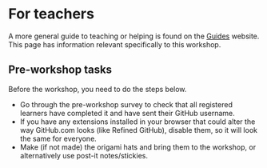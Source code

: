 # For teachers

A more general guide to teaching or helping is found on the
[Guides](https://guides.rostools.org/) website. This page has
information relevant specifically to this workshop.

## Pre-workshop tasks

Before the workshop, you need to do the steps below.

-   Go through the pre-workshop survey to check that all registered
    learners have completed it and have sent their GitHub username.
-   If you have any extensions installed in your browser that could
    alter the way GitHub.com looks (like Refined GitHub), disable them,
    so it will look the same for everyone.
-   Make (if not made) the origami hats and bring them to the workshop,
    or alternatively use post-it notes/stickies.
